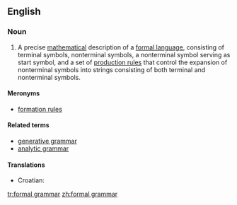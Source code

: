 ==English==
{{wikipedia}}

===Noun===
{{en-noun}}

# {{computer science}} A precise [[mathematical]] description of a [[formal language]], consisting of terminal symbols, nonterminal symbols, a nonterminal symbol serving as start symbol, and a set of [[formation rule|production rules]] that control the expansion of nonterminal symbols into strings consisting of both terminal and nonterminal symbols.

====Meronyms====
* [[formation rule]]s

====Related terms====
* [[generative grammar]]
* [[analytic grammar]]

====Translations====
{{trans-top|description of a formal language}}
*Croatian: {{t-|hr|formalna gramatika|f}}
{{trans-mid}}
{{trans-bottom}}

[[tr:formal grammar]]
[[zh:formal grammar]]